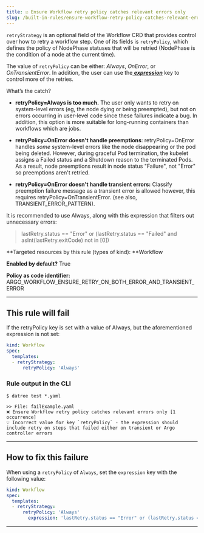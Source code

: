 ```yaml
---
title: ☑️ Ensure Workflow retry policy catches relevant errors only
slug: /built-in-rules/ensure-workflow-retry-policy-catches-relevant-errors-only
---
```


`retryStrategy` is an optional field of the Workflow CRD that provides control over how to retry a workflow step. One of its fields is `retryPolicy`, which defines the policy of NodePhase statuses that will be retried (NodePhase is the condition of a node at the current time).

The value of `retryPolicy` can be either: _Always_, _OnError_, or _OnTransientError_. In addition, the user can use the[ **_expression_**](https://argoproj.github.io/argo-workflows/retries/#conditional-retries) key to control more of the retries.

What’s the catch?

- **retryPolicy=Always is too much.** The user only wants to retry on system-level errors (eg, the node dying or being preempted), but not on errors occurring in user-level code since these failures indicate a bug. In addition, this option is more suitable for long-running containers than workflows which are jobs.

- **retryPolicy=OnError doesn't handle preemptions**: retryPolicy=OnError handles _some_ system-level errors like the node disappearing or the pod being deleted. However, during graceful Pod termination, the kubelet assigns a Failed status and a Shutdown reason to the terminated Pods. As a result, node preemptions result in node status "Failure", not "Error" so preemptions aren't retried.

- **retryPolicy=OnError doesn't handle transient errors:** Classify preemption failure message as a transient error is allowed however, this requires retryPolicy=OnTransientError. (see also, TRANSIENT_ERROR_PATTERN).

It is recommended to use Always, along with this expression that filters out unnecessary errors:

> lastRetry.status == "Error" or (lastRetry.status == "Failed" and asInt(lastRetry.exitCode) not in [0])

**Targeted resources by this rule (types of kind): **Workflow

**Enabled by default?** True

**Policy as code identifier:** ARGO_WORKFLOW_ENSURE_RETRY_ON_BOTH_ERROR_AND_TRANSIENT_ERROR

---

## This rule will fail

If the retryPolicy key is set with a value of Always, but the aforementioned expression is not set:

```yaml
kind: Workflow
spec:
  templates:
  - retryStrategy:
      retryPolicy: 'Always'
```

### Rule output in the CLI

```none
$ datree test *.yaml

>> File: failExample.yaml
❌ Ensure Workflow retry policy catches relevant errors only [1 occurrence]
💡 Incorrect value for key `retryPolicy` - the expression should include retry on steps that failed either on transient or Argo controller errors
```

---

## How to fix this failure

When using a `retryPolicy` of `Always`, set the `expression` key with the following value:

```yaml
kind: Workflow
spec:
  templates:
  - retryStrategy:
      retryPolicy: 'Always'
        expression: 'lastRetry.status == "Error" or (lastRetry.status == "Failed" and asInt(lastRetry.exitCode) not in [0])'
```

---
